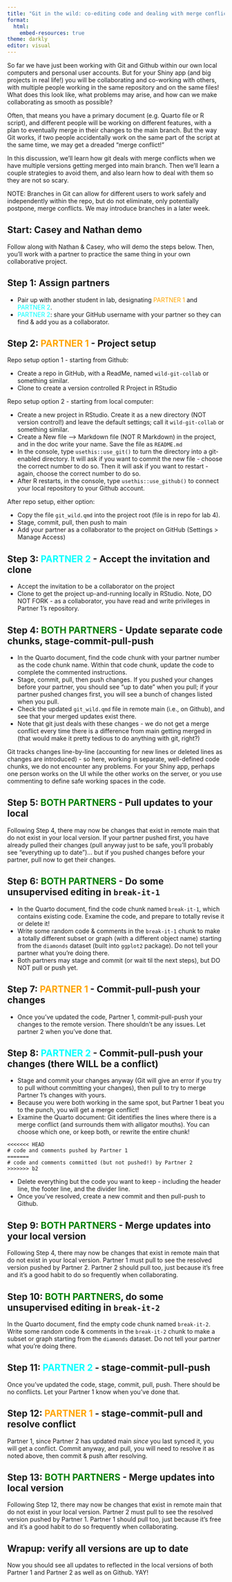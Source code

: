 ```yaml
---
title: "Git in the wild: co-editing code and dealing with merge conflicts"
format: 
  html:
    embed-resources: true
theme: darkly
editor: visual
---
```


So far we have just been working with Git and Github within our own local computers and personal user accounts.  But for your Shiny app (and big projects in real life!) you will be collaborating and co-working with others, with multiple people working in the same repository and on the same files!  What does this look like, what problems may arise, and how can we make collaborating as smooth as possible?

Often, that means you have a primary document (e.g. Quarto file or R script), and different people will be working on different features, with a plan to eventually merge in their changes to the main branch. But the way Git works, if two people accidentally work on the same part of the script at the same time, we may get a dreaded "merge conflict!"

In this discussion, we’ll learn how git deals with merge conflicts when we have multiple versions getting merged into main branch.  Then we'll learn a couple strategies to avoid them, and also learn how to deal with them so they are not so scary.

NOTE: Branches in Git can allow for different users to work safely and independently within the repo, but do not eliminate, only potentially postpone, merge conflicts.  We may introduce branches in a later week.

## Start: Casey and Nathan demo

Follow along with Nathan & Casey, who will demo the steps below. Then, you’ll work with a partner to practice the same thing in your own collaborative project. 

## Step 1: Assign partners

* Pair up with another student in lab, designating <span style="color:orange;">PARTNER 1</span> and <span style="color:cyan;">PARTNER 2</span>. 
* <span style="color:cyan;">PARTNER 2</span>: share your GitHub username with your partner so they can find & add you as a collaborator.

## Step 2: <span style="color:orange;">PARTNER 1</span> - Project setup

Repo setup option 1 - starting from Github:

* Create a repo in GitHub, with a ReadMe, named `wild-git-collab` or something similar.
* Clone to create a version controlled R Project in RStudio

Repo setup option 2 - starting from local computer:

* Create a new project in RStudio.  Create it as a new directory (NOT version control!) and leave the default settings; call it `wild-git-collab` or something similar.
* Create a New file --> Markdown file (NOT R Markdown) in the project, and in the doc write your name.  Save the file as `README.md`
* In the console, type `usethis::use_git()` to turn the directory into a git-enabled directory.  It will ask if you want to commit the new file - choose the correct number to do so.  Then it will ask if you want to restart - again, choose the correct number to do so.
* After R restarts, in the console, type `usethis::use_github()` to connect your local repository to your Github account.

After repo setup, either option:

* Copy the file `git_wild.qmd` into the project root (file is in repo for lab 4).
* Stage, commit, pull, then push to main
* Add your partner as a collaborator to the project on GitHub (Settings > Manage Access)

## Step 3: <span style="color:cyan;">PARTNER 2</span> - Accept the invitation and clone

* Accept the invitation to be a collaborator on the project
* Clone to get the project up-and-running locally in RStudio.  Note, DO NOT FORK - as a collaborator, you have read and write privileges in Partner 1's repository.

## Step 4: <span style="color:green;">BOTH PARTNERS</span> - Update separate code chunks, stage-commit-pull-push

* In the Quarto document, find the code chunk with your partner number as the code chunk name. Within that code chunk, update the code to complete the commented instructions.
* Stage, commit, pull, then push changes.  If you pushed your changes before your partner, you should see "up to date" when you pull; if your partner pushed changes first, you will see a bunch of changes listed when you pull. 
* Check the updated `git_wild.qmd` file in remote main (i.e., on Github), and see that your merged updates exist there.
* Note that git just deals with these changes - we do not get a merge conflict every time there is a difference from main getting merged in (that would make it pretty tedious to do anything with git, right?)

Git tracks changes line-by-line (accounting for new lines or deleted lines as changes are introduced) - so here, working in separate, well-defined code chunks, we do not encounter any problems.  For your Shiny app, perhaps one person works on the UI while the other works on the server, or you use commenting to define safe working spaces in the code.

## Step 5: <span style="color:green;">BOTH PARTNERS</span> - Pull updates to your local 

Following Step 4, there may now be changes that exist in remote main that do not exist in your local version.  If your partner pushed first, you have already pulled their changes (pull anyway just to be safe, you'll probably see "everything up to date")... but if you pushed changes before your partner, pull now to get their changes.


## Step 6: <span style="color:green;">BOTH PARTNERS</span> - Do some unsupervised editing in `break-it-1`

* In the Quarto document, find the code chunk named `break-it-1`, which contains existing code. Examine the code, and prepare to totally revise it or delete it!
* Write some random code & comments in the `break-it-1` chunk to make a totally different subset or graph (with a different object name) starting from the `diamonds` dataset (built into `ggplot2` package). Do not tell your partner what you're doing there.
* Both partners may stage and commit (or wait til the next steps), but DO NOT pull or push yet.


## Step 7: <span style="color:orange;">PARTNER 1</span> - Commit-pull-push your changes

* Once you’ve updated the code, Partner 1, commit-pull-push your changes to the remote version. There shouldn’t be any issues.  Let partner 2 when you've done that.

## Step 8: <span style="color:cyan;">PARTNER 2</span> - Commit-pull-push your changes (there WILL be a conflict)

* Stage and commit your changes anyway (Git will give an error if you try to pull without committing your changes), then pull to try to merge Partner 1's changes with yours.  
* Because you were both working in the same spot, but Partner 1 beat you to the punch, you will get a merge conflict! 
* Examine the Quarto document: Git identifies the lines where there is a merge conflict (and surrounds them with alligator mouths). You can choose which one, or keep both, or rewrite the entire chunk! 

```
<<<<<<< HEAD
# code and comments pushed by Partner 1
=======
# code and comments committed (but not pushed!) by Partner 2
>>>>>>> b2
```

* Delete everything but the code you want to keep - including the header line, the footer line, and the divider line.
* Once you’ve resolved, create a new commit and then pull-push to Github.

## Step 9: <span style="color:green;">BOTH PARTNERS</span> - Merge updates into your local version

Following Step 4, there may now be changes that exist in remote main that do not exist in your local version.  Partner 1 must pull to see the resolved version pushed by Partner 2.  Partner 2 should pull too, just because it's free and it's a good habit to do so frequently when collaborating.
 
## Step 10: <span style="color:green;">BOTH PARTNERS</span>, do some unsupervised editing in `break-it-2`

In the Quarto document, find the empty code chunk named `break-it-2`. Write some random code & comments in the `break-it-2` chunk to make a subset or graph starting from the `diamonds` dataset. Do not tell your partner what you're doing there. 

## Step 11: <span style="color:cyan;">PARTNER 2</span> - stage-commit-pull-push

Once you’ve updated the code, stage, commit, pull, push.  There should be no conflicts. Let your Partner 1 know when you’ve done that.

## Step 12: <span style="color:orange;">PARTNER 1</span> - stage-commit-pull and resolve conflict

Partner 1, since Partner 2 has updated main *since* you last synced it, you will get a conflict. Commit anyway, and pull, you will need to resolve it as noted above, then commit & push after resolving.

## Step 13: <span style="color:green;">BOTH PARTNERS</span> - Merge updates into local version

Following Step 12, there may now be changes that exist in remote main that do not exist in your local version.  Partner 2 must pull to see the resolved version pushed by Partner 1.  Partner 1 should pull too, just because it's free and it's a good habit to do so frequently when collaborating.

## Wrapup: verify all versions are up to date

Now you should see all updates to reflected in the local versions of both Partner 1 and Partner 2 as well as on Github. YAY!


